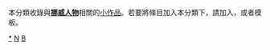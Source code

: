 {{Catnav|頁面分類|地理|国家|欧洲国家|挪威|挪威人}}
{{Catnav|頁面分類|人物|各國人物|挪威人}}
{{hiddencat}}
{{WPSS-cat}}
本分類收錄與'''[[挪威|挪威]][[:Category:挪威人|人物]]'''相關的[[Wikipedia:小作品|小作品]]。若要將條目加入本分類下，請加入'''{{tl|Norway-bio-stub}}'''，或者'''{{tl|挪威人物小作品}}'''模板。

[[Category:挪威人|*]]
[[Category:歐洲人物小作品|N]]
[[Category:挪威小作品|B]]